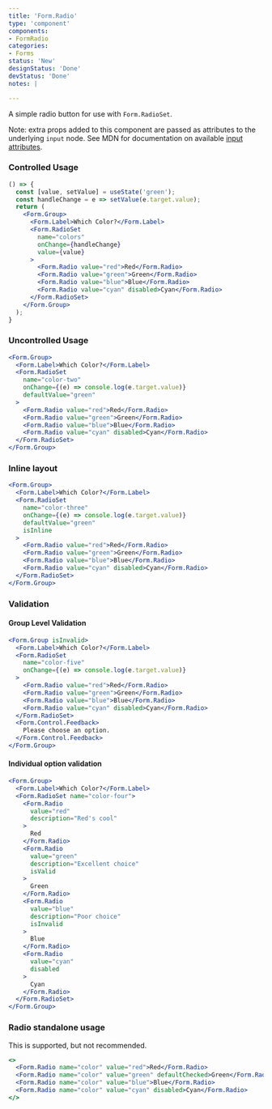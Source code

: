```yaml
---
title: 'Form.Radio'
type: 'component'
components:
- FormRadio
categories:
- Forms
status: 'New'
designStatus: 'Done'
devStatus: 'Done'
notes: |

---
```


A simple radio button for use with `Form.RadioSet`.

Note: extra props added to this component are passed as attributes to the
underlying `input` node. See MDN for documentation on available
[input attributes](https://developer.mozilla.org/en-US/docs/Web/HTML/Element/input#attributes).

### Controlled Usage

```jsx live
() => {
  const [value, setValue] = useState('green');
  const handleChange = e => setValue(e.target.value);
  return (
    <Form.Group>
      <Form.Label>Which Color?</Form.Label>
      <Form.RadioSet
        name="colors"
        onChange={handleChange}
        value={value}
      >
        <Form.Radio value="red">Red</Form.Radio>
        <Form.Radio value="green">Green</Form.Radio>
        <Form.Radio value="blue">Blue</Form.Radio>
        <Form.Radio value="cyan" disabled>Cyan</Form.Radio>
      </Form.RadioSet>
    </Form.Group>
  );
}
```

### Uncontrolled Usage

```jsx live
<Form.Group>
  <Form.Label>Which Color?</Form.Label>
  <Form.RadioSet
    name="color-two"
    onChange={(e) => console.log(e.target.value)}
    defaultValue="green"
  >
    <Form.Radio value="red">Red</Form.Radio>
    <Form.Radio value="green">Green</Form.Radio>
    <Form.Radio value="blue">Blue</Form.Radio>
    <Form.Radio value="cyan" disabled>Cyan</Form.Radio>
  </Form.RadioSet>
</Form.Group>
```

### Inline layout

```jsx live
<Form.Group>
  <Form.Label>Which Color?</Form.Label>
  <Form.RadioSet
    name="color-three"
    onChange={(e) => console.log(e.target.value)}
    defaultValue="green"
    isInline
  >
    <Form.Radio value="red">Red</Form.Radio>
    <Form.Radio value="green">Green</Form.Radio>
    <Form.Radio value="blue">Blue</Form.Radio>
    <Form.Radio value="cyan" disabled>Cyan</Form.Radio>
  </Form.RadioSet>
</Form.Group>
```

### Validation

#### Group Level Validation

```jsx live
<Form.Group isInvalid>
  <Form.Label>Which Color?</Form.Label>
  <Form.RadioSet
    name="color-five"
    onChange={(e) => console.log(e.target.value)}
  >
    <Form.Radio value="red">Red</Form.Radio>
    <Form.Radio value="green">Green</Form.Radio>
    <Form.Radio value="blue">Blue</Form.Radio>
    <Form.Radio value="cyan" disabled>Cyan</Form.Radio>
  </Form.RadioSet>
  <Form.Control.Feedback>
    Please choose an option.
  </Form.Control.Feedback>
</Form.Group>
```

#### Individual option validation

```jsx live
<Form.Group>
  <Form.Label>Which Color?</Form.Label>
  <Form.RadioSet name="color-four">
    <Form.Radio
      value="red"
      description="Red's cool"
    >
      Red
    </Form.Radio>
    <Form.Radio
      value="green"
      description="Excellent choice"
      isValid
    >
      Green
    </Form.Radio>
    <Form.Radio
      value="blue"
      description="Poor choice"
      isInvalid
    >
      Blue
    </Form.Radio>
    <Form.Radio
      value="cyan"
      disabled
    >
      Cyan
    </Form.Radio>
  </Form.RadioSet>
</Form.Group>
```

### Radio standalone usage

This is supported, but not recommended.

```jsx live
<>
  <Form.Radio name="color" value="red">Red</Form.Radio>
  <Form.Radio name="color" value="green" defaultChecked>Green</Form.Radio>
  <Form.Radio name="color" value="blue">Blue</Form.Radio>
  <Form.Radio name="color" value="cyan" disabled>Cyan</Form.Radio>
</>
```